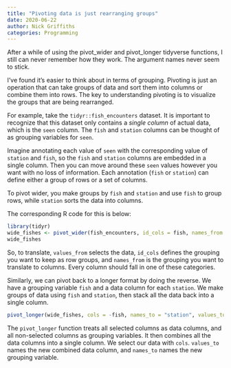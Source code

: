 ```yaml
---
title: "Pivoting data is just rearranging groups"
date: 2020-06-22
author: Nick Griffiths
categories: Programming
---
```


After a while of using the pivot_wider and pivot_longer tidyverse functions, I still can never remember how they work. The argument names never seem to stick.

I've found it's easier to think about in terms of grouping. Pivoting is just an operation that can take groups of data and sort them into columns or combine them into rows. The key to understanding pivoting is to visualize the groups that are being rearranged.

For example, take the `tidyr::fish_encounters` dataset. It is important to recognize that this dataset only contains a *single column* of actual data, which is the `seen` column. The `fish` and `station` columns can be thought of as grouping variables for `seen`.

Imagine annotating each value of `seen` with the corresponding value of `station` and `fish`, so the `fish` and `station` columns are embedded in a single column. Then you can move around these `seen` values however you want with no loss of information. Each annotation (`fish` or `station`) can define either a group of rows or a set of columns.

To pivot wider, you make groups by `fish` and `station` and use `fish` to group rows, while `station` sorts the data into columns.

The corresponding R code for this is below:

```r
library(tidyr)
wide_fishes <- pivot_wider(fish_encounters, id_cols = fish, names_from = "station", values_from = seen)
wide_fishes
```

So, to translate, `values_from` selects the data, `id_cols` defines the grouping you want to keep as row groups, and `names_from` is the grouping you want to translate to columns. Every column should fall in one of these categories.

Similarly, we can pivot back to a longer format by doing the reverse. We have a grouping variable `fish` and a data column for each `station`. We make groups of data using `fish` and `station`, then stack all the data back into a single column.

```r
pivot_longer(wide_fishes, cols = -fish, names_to = "station", values_to = "seen")
```

The `pivot_longer` function treats all selected columns as data columns, and all non-selected columns as grouping variables. It then combines all the data columns into a single column. We select our data with `cols`. `values_to` names the new combined data column, and `names_to` names the new grouping variable.
